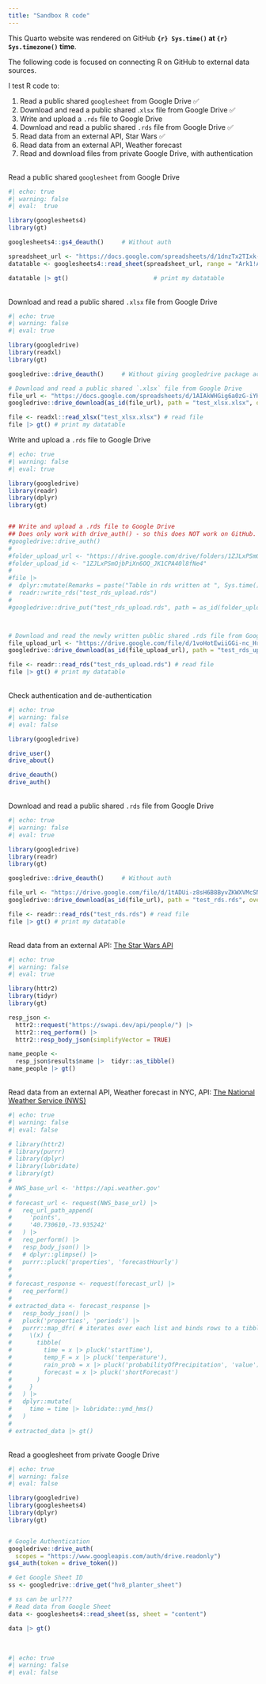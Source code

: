 ```yaml
---
title: "Sandbox R code"
---
```


This Quarto website was rendered on GitHub **`{r} Sys.time()` at `{r} Sys.timezone()` time**.

The following code is focused on connecting R on GitHub to external data sources.

I test R code to:

1. Read a public shared `googlesheet` from Google Drive ✅ 
1. Download and read a public shared .`xlsx` file from Google Drive ✅ 
1. Write and upload a `.rds` file to Google Drive
1. Download and read a public shared `.rds` file from Google Drive ✅ 
1. Read data from an external API, Star Wars ✅ 
1. Read data from an external API, Weather forecast
1. Read and download files from private Google Drive, with authentication



\
Read a public shared `googlesheet` from Google Drive
```r
#| echo: true
#| warning: false
#| eval:  true

library(googlesheets4)
library(gt)

googlesheets4::gs4_deauth()     # Without auth

spreadsheet_url <- "https://docs.google.com/spreadsheets/d/1dnzTx2TIxk-QpoWNz08Jr_e4F2rZ4mDBgphzq9lwdYM/edit?usp=drive_link"
datatable <- googlesheets4::read_sheet(spreadsheet_url, range = "Ark1!A1:D5")

datatable |> gt()                        # print my datatable
```

\
Download and read a public shared `.xlsx` file from Google Drive\
```r
#| echo: true
#| warning: false
#| eval: true

library(googledrive)
library(readxl)
library(gt)

googledrive::drive_deauth()     # Without giving googledrive package access to my Google account

# Download and read a public shared `.xlsx` file from Google Drive
file_url <- "https://docs.google.com/spreadsheets/d/1AIAkWHGig6a0zG-iYH0Lj9PC2fLmfja5/edit?usp=drive_link&ouid=110726128853064340139&rtpof=true&sd=true"
googledrive::drive_download(as_id(file_url), path = "test_xlsx.xlsx", overwrite = TRUE) # download file

file <- readxl::read_xlsx("test_xlsx.xlsx") # read file
file |> gt() # print my datatable

```

Write and upload a `.rds` file to Google Drive
```r
#| echo: true
#| warning: false
#| eval: true

library(googledrive)
library(readr)
library(dplyr)
library(gt)


## Write and upload a .rds file to Google Drive
## Does only work with drive_auth() - so this does NOT work on GitHub.
#googledrive::drive_auth() 
#
#folder_upload_url <- "https://drive.google.com/drive/folders/1ZJLxPSmOjbPiXn6OQ_JK1CPA40l8fNe4?usp=drive_link"
#folder_upload_id <- "1ZJLxPSmOjbPiXn6OQ_JK1CPA40l8fNe4"
#
#file |> 
#  dplyr::mutate(Remarks = paste("Table in rds written at ", Sys.time())) |>
#  readr::write_rds("test_rds_upload.rds")
#
#googledrive::drive_put("test_rds_upload.rds", path = as_id(folder_upload_id)) # upload file



# Download and read the newly written public shared .rds file from Google Drive
file_upload_url <- "https://drive.google.com/file/d/1voHotEwiiGGi-nc_HrMkw6Cmitw007wG/view?usp=drive_link"
googledrive::drive_download(as_id(file_upload_url), path = "test_rds_upload.rds", overwrite = TRUE) # download file again

file <- readr::read_rds("test_rds_upload.rds") # read file
file |> gt() # print my datatable

```

\
Check authentication and de-authentication
```r
#| echo: true
#| warning: false
#| eval: false

library(googledrive)

drive_user()
drive_about()

drive_deauth()   
drive_auth()    
```

\
Download and read a public shared `.rds` file from Google Drive
```r
#| echo: true
#| warning: false
#| eval: true

library(googledrive)
library(readr)
library(gt)

googledrive::drive_deauth()     # Without auth

file_url <- "https://drive.google.com/file/d/1tADUi-z8sH6B8ByvZKWXVMcSNVQUP2_H/view?usp=drive_link"
googledrive::drive_download(as_id(file_url), path = "test_rds.rds", overwrite = TRUE) # download file

file <- readr::read_rds("test_rds.rds") # read file
file |> gt() # print my datatable
```

\
Read data from an external API: [The Star Wars API](https://swapi.dev/)
```r
#| echo: true
#| warning: false
#| eval: true

library(httr2)
library(tidyr)
library(gt)

resp_json <- 
  httr2::request("https://swapi.dev/api/people/") |>
  httr2::req_perform() |>
  httr2::resp_body_json(simplifyVector = TRUE)

name_people <- 
  resp_json$results$name |>  tidyr::as_tibble()
name_people |> gt()
```


\
Read data from an external API, Weather forecast in NYC, API: [The National Weather Service (NWS)](https://api.weather.gov)
```r
#| echo: true
#| warning: false
#| eval: false

# library(httr2)
# library(purrr)
# library(dplyr)
# library(lubridate)
# library(gt)
# 
# NWS_base_url <- 'https://api.weather.gov'
# 
# forecast_url <- request(NWS_base_url) |> 
#   req_url_path_append(
#     'points',
#     '40.730610,-73.935242'
#   ) |> 
#   req_perform() |> 
#   resp_body_json() |> 
#   # dplyr::glimpse() |> 
#   purrr::pluck('properties', 'forecastHourly')
# 
# 
# forecast_response <- request(forecast_url) |> 
#   req_perform()
# 
# extracted_data <- forecast_response |> 
#   resp_body_json() |> 
#   pluck('properties', 'periods') |> 
#   purrr::map_dfr( # iterates over each list and binds rows to a tibble
#     \(x) {
#       tibble(
#         time = x |> pluck('startTime'),
#         temp_F = x |> pluck('temperature'),
#         rain_prob = x |> pluck('probabilityOfPrecipitation', 'value'),
#         forecast = x |> pluck('shortForecast')
#       )
#     }
#   ) |> 
#   dplyr::mutate(
#     time = time |> lubridate::ymd_hms()
#   )
# 
# extracted_data |> gt()
```

\
Read a googlesheet from private Google Drive
```r
#| echo: true
#| warning: false
#| eval: false

library(googledrive)
library(googlesheets4)
library(dplyr)
library(gt)


# Google Authentication
googledrive::drive_auth(
  scopes = "https://www.googleapis.com/auth/drive.readonly")
gs4_auth(token = drive_token())

# Get Google Sheet ID
ss <- googledrive::drive_get("hv8_planter_sheet")

# ss can be url???
# Read data from Google Sheet
data <- googlesheets4::read_sheet(ss, sheet = "content")

data |> gt()
```

\

```r
#| echo: true
#| warning: false
#| eval: false




```
